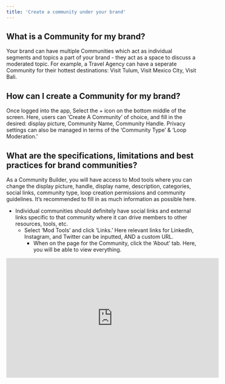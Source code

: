 ```yaml
---
title: 'Create a community under your brand'
--- 
```


## What is a Community for my brand?
Your brand can have multiple Communities which act as individual segments and topics a part of your brand - they act as a space to discuss a moderated topic. For example, a Travel Agency can have a seperate Community for their hottest destinations: Visit Tulum, Visit Mexico City, Visit Bali.

## How can I create a Community for my brand?
Once logged into the app, Select the + icon on the bottom middle of the screen. Here, users can ‘Create A Community’ of choice, and fill in the desired: display picture, Community Name, Community Handle. Privacy settings can also be managed in terms of the ‘Community Type’ & ‘Loop Moderation.’ 
		
## What are the specifications, limitations and best practices for brand communities? 
As a Community Builder, you will have access to Mod tools where you can change the display picture, handle, display name, description, categories, social links, community type, loop creation permissions and community guidelines. It’s recommended to fill in as much information as possible here.	
- Individual communities should definitely have social links and external links specific to that community where it can drive members to other resources, tools, etc. 
    - Select ‘Mod Tools’ and click ‘Links.’ Here relevant links for LinkedIn, Instagram, and Twitter can be inputted, AND a custom URL. 
        - When on the page for the Community, click the ‘About’ tab. Here, you will be able to view everything. 


<iframe
  width="560"
  height="315"
  src="https://www.youtube.com/embed/4KzFe50RQkQ"
  title="YouTube video player"
  frameborder="0"
  allow="accelerometer; autoplay; clipboard-write; encrypted-media; gyroscope; picture-in-picture"
  allowfullscreen
></iframe>